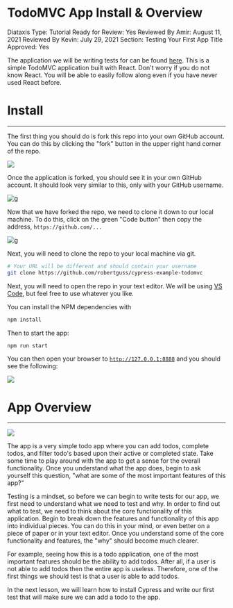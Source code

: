 # TodoMVC App Install & Overview

Diataxis Type: Tutorial
Ready for Review: Yes
Reviewed By Amir: August 11, 2021
Reviewed By Kevin: July 29, 2021
Section: Testing Your First App
Title Approved: Yes

The application we will be writing tests for can be found [here](https://github.com/cypress-io/cypress-example-todomvc). This is a simple TodoMVC application built with React. Don't worry if you do not know React. You will be able to easily follow along even if you have never used React before.

# Install

---

The first thing you should do is fork this repo into your own GitHub account. You can do this by clicking the "fork" button in the upper right hand corner of the repo.

![](/images/testing-your-first-application/todomvc-app-install-overview/Screen_Shot_2021-06-24_at_10.46.38_AM.png)

Once the application is forked, you should see it in your own GitHub account. It should look very similar to this, only with your GitHub username.

![g](/images/testing-your-first-application/todomvc-app-install-overview/Screen_Shot_2021-06-24_at_10.54.13_AM.png)

Now that we have forked the repo, we need to clone it down to our local machine. To do this, click on the green "Code button" then copy the address, `https://github.com/...`

![g](/images/testing-your-first-application/todomvc-app-install-overview/Screen_Shot_2021-06-24_at_10.55.46_AM.png)

Next, you will need to clone the repo to your local machine via git.

```bash
# Your URL will be different and should contain your username
git clone https://github.com/robertguss/cypress-example-todomvc
```

Next, you will need to open the repo in your text editor. We will be using [VS Code](https://code.visualstudio.com/), but feel free to use whatever you like.

You can install the NPM dependencies with

```bash
npm install
```

Then to start the app:

```bash
npm run start
```

You can then open your browser to [`http://127.0.0.1:8888`](http://127.0.0.1:8888/) and you should see the following:

![](/images/testing-your-first-application/todomvc-app-install-overview/Screen_Shot_2021-06-24_at_1.08.11_PM.png)

# App Overview

---

![](/images/testing-your-first-application/todomvc-app-install-overview/Screen_Shot_2021-06-24_at_1.14.12_PM.png)

The app is a very simple todo app where you can add todos, complete todos, and filter todo's based upon their active or completed state. Take some time to play around with the app to get a sense for the overall functionality. Once you understand what the app does, begin to ask yourself this question, "what are some of the most important features of this app?"

Testing is a mindset, so before we can begin to write tests for our app, we first need to understand what we need to test and why. In order to find out what to test, we need to think about the core functionality of this application. Begin to break down the features and functionality of this app into individual pieces. You can do this in your mind, or even better on a piece of paper or in your text editor. Once you understand some of the core functionality and features, the "why" should become much clearer.

For example, seeing how this is a todo application, one of the most important features should be the ability to add todos. After all, if a user is not able to add todos then the entire app is useless. Therefore, one of the first things we should test is that a user is able to add todos.

In the next lesson, we will learn how to install Cypress and write our first test that will make sure we can add a todo to the app.
